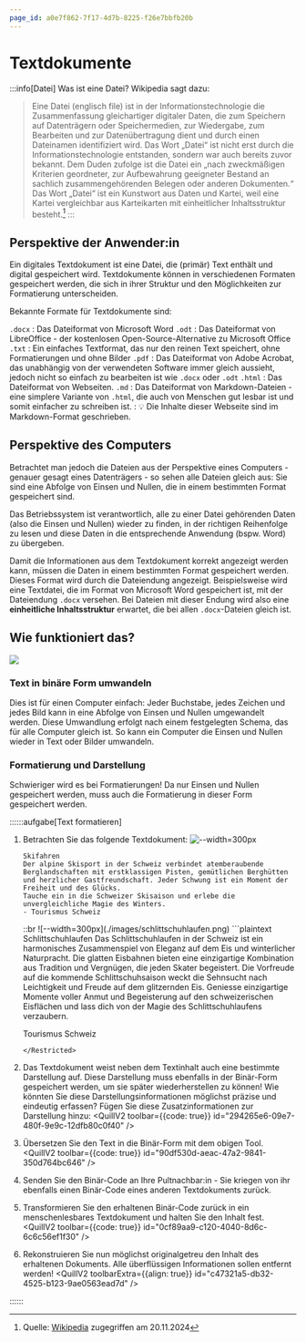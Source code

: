 ```yaml
---
page_id: a0e7f862-7f17-4d7b-8225-f26e7bbfb20b
---
```



# Textdokumente

:::info[Datei]
Was ist eine Datei? Wikipedia sagt dazu:

> Eine Datei (englisch file) ist in der Informationstechnologie die Zusammenfassung gleichartiger digitaler Daten, die zum Speichern auf Datenträgern oder Speichermedien, zur Wiedergabe, zum Bearbeiten und zur Datenübertragung dient und durch einen Dateinamen identifiziert wird.
> Das Wort „Datei“ ist nicht erst durch die Informationstechnologie entstanden, sondern war auch bereits zuvor bekannt. Dem Duden zufolge ist die Datei ein „nach zweckmäßigen Kriterien geordneter, zur Aufbewahrung geeigneter Bestand an sachlich zusammengehörenden Belegen oder anderen Dokumenten.“
> Das Wort „Datei“ ist ein Kunstwort aus Daten und Kartei, weil eine Kartei vergleichbar aus Karteikarten mit einheitlicher Inhaltsstruktur besteht.[^1]
:::

## Perspektive der Anwender:in
Ein digitales Textdokument ist eine Datei, die (primär) Text enthält und digital gespeichert wird. Textdokumente können in verschiedenen Formaten gespeichert werden, die sich in ihrer Struktur und den Möglichkeiten zur Formatierung unterscheiden.

Bekannte Formate für Textdokumente sind:

`.docx`
:  Das Dateiformat von Microsoft Word
`.odt`
: Das Dateiformat von LibreOffice - der kostenlosen Open-Source-Alternative zu Microsoft Office
`.txt`
: Ein einfaches Textformat, das nur den reinen Text speichert, ohne Formatierungen und ohne Bilder
`.pdf`
: Das Dateiformat von Adobe Acrobat, das unabhängig von der verwendeten Software immer gleich aussieht, jedoch nicht so einfach zu bearbeiten ist wie `.docx` oder `.odt`
`.html`
: Das Dateiformat von Webseiten.
`.md`
: Das Dateiformat von Markdown-Dateien - eine simplere Variante von `.html`, die auch von Menschen gut lesbar ist und somit einfacher zu schreiben ist.
: 💡 Die Inhalte dieser Webseite sind im Markdown-Format geschrieben.

## Perspektive des Computers
Betrachtet man jedoch die Dateien aus der Perspektive eines Computers - genauer gesagt eines Datenträgers - so sehen alle Dateien gleich aus: Sie sind eine Abfolge von Einsen und Nullen, die in einem bestimmten Format gespeichert sind.

Das Betriebssystem ist verantwortlich, alle zu einer Datei gehörenden Daten (also die Einsen und Nullen) wieder zu finden, in der richtigen Reihenfolge zu lesen und diese Daten in die entsprechende Anwendung (bspw. Word) zu übergeben.

Damit die Informationen aus dem Textdokument korrekt angezeigt werden kann, müssen die Daten in einem bestimmten Format gespeichert werden. Dieses Format wird durch die Dateiendung angezeigt. Beispielsweise wird eine Textdatei, die im Format von Microsoft Word gespeichert ist, mit der Dateiendung `.docx` versehen. Bei Dateien mit dieser Endung wird also eine **einheitliche Inhaltsstruktur** erwartet, die bei allen `.docx`-Dateien gleich ist.

## Wie funktioniert das?

![](./images/format-to-text.png)

### Text in binäre Form umwandeln
Dies ist für einen Computer einfach: Jeder Buchstabe, jedes Zeichen und jedes Bild kann in eine Abfolge von Einsen und Nullen umgewandelt werden. Diese Umwandlung erfolgt nach einem festgelegten Schema, das für alle Computer gleich ist. So kann ein Computer die Einsen und Nullen wieder in Text oder Bilder umwandeln.

<Text2Bin />

<Bin2Text />

### Formatierung und Darstellung
Schwieriger wird es bei Formatierungen! Da nur Einsen und Nullen gespeichert werden, muss auch die Formatierung in dieser Form gespeichert werden.

::::::aufgabe[Text formatieren]
<Answer type="state" id="102be25c-18a0-4b5b-805e-54cd406686f3" />

<ProgressState id="e383ca48-5a47-41ba-bb6c-8d241dcabdc5">

1. Betrachten Sie das folgende Textdokument:
    <Restricted id="789635d2-d344-47ed-a765-853abb130fdf">
    ![--width=300px](./images/skifahren.png)

    ```plaintext
    Skifahren
    Der alpine Skisport in der Schweiz verbindet atemberaubende Berglandschaften mit erstklassigen Pisten, gemütlichen Berghütten und herzlicher Gastfreundschaft. Jeder Schwung ist ein Moment der Freiheit und des Glücks. 
    Tauche ein in die Schweizer Skisaison und erlebe die unvergleichliche Magie des Winters.
    - Tourismus Schweiz
    ```
    </Restricted>
    ::br
    <Restricted id="76702226-9525-48db-8c11-d145b7819c61">
    ![--width=300px](./images/schlittschuhlaufen.png)
    ```plaintext
    Schlittschuhlaufen
    Das Schlittschuhlaufen in der Schweiz ist ein harmonisches Zusammenspiel von Eleganz auf dem Eis und winterlicher Naturpracht. Die glatten Eisbahnen bieten eine einzigartige Kombination aus Tradition und Vergnügen, die jeden Skater begeistert. 
    Die Vorfreude auf die kommende Schlittschuhsaison weckt die Sehnsucht nach Leichtigkeit und Freude auf dem glitzernden Eis. Geniesse einzigartige Momente voller Anmut und Begeisterung auf den schweizerischen Eisflächen und lass dich von der Magie des Schlittschuhlaufens verzaubern.

    Tourismus Schweiz
    ```
    </Restricted>
2. Das Textdokument weist neben dem Textinhalt auch eine bestimmte Darstellung auf. Diese Darstellung muss ebenfalls in der Binär-Form gespeichert werden, um sie später wiederherstellen zu können! Wie könnten Sie diese Darstellungsinformationen möglichst präzise und eindeutig erfassen? Fügen Sie diese Zusatzinformationen zur Darstellung hinzu:
    <QuillV2 toolbar={{code: true}} id="294265e6-09e7-480f-9e9c-12dfb80c0f40" />
3. Übersetzen Sie den Text in die Binär-Form mit dem obigen Tool.
    <QuillV2 toolbar={{code: true}} id="90df530d-aeac-47a2-9841-350d764bc646" />
4. Senden Sie den Binär-Code an Ihre Pultnachbar:in - Sie kriegen von ihr ebenfalls einen Binär-Code eines anderen Textdokuments zurück.
5. Transformieren Sie den erhaltenen Binär-Code zurück in ein menschenlesbares Textdokument und halten Sie den Inhalt fest.
    <QuillV2 toolbar={{code: true}} id="0cf89aa9-c120-4040-8d6c-6c6c56ef1f30" />
6. Rekonstruieren Sie nun möglichst originalgetreu den Inhalt des erhaltenen Dokuments. Alle überflüssigen Informationen sollen entfernt werden!
    <QuillV2 toolbarExtra={{align: true}}  id="c47321a5-db32-4525-b123-9ae0563ead7d" />
</ProgressState>

::::::

[^1]: Quelle: [Wikipedia](https://de.wikipedia.org/wiki/Datei) zugegriffen am 20.11.2024